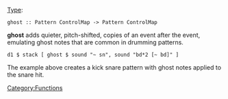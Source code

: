 {{DISPLAYTITLE:ghost}} 
[[Type signature|Type]]: <source inline>ghost :: Pattern ControlMap -> Pattern ControlMap</source>

'''ghost''' adds quieter, pitch-shifted, copies of an event after the event, emulating ghost notes that are common in drumming patterns. 

<source>
d1 $ stack [ ghost $ sound "~ sn", sound "bd*2 [~ bd]" ]
</source>

The example above creates a kick snare pattern with ghost notes applied to the snare hit.

[[Category:Functions]]